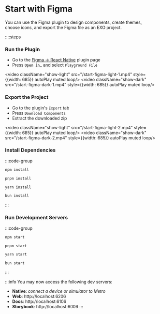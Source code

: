 # Start with Figma

You can use the Figma plugin to design components, create themes, choose icons, and export the Figma file as an EXO project.

::::steps

### Run the Plugin

- Go to the [Figma -> React Native](https://www.figma.com/community/plugin/821138713091291738) plugin page
- Press `Open in…` and select `Playground File`

<video className="show-light" src="/start-figma-light-1.mp4" style={{width: 685}} autoPlay muted loop/>
<video className="show-dark" src="/start-figma-dark-1.mp4" style={{width: 685}} autoPlay muted loop/>

### Export the Project

- Go to the plugin's `Export` tab
- Press `Download Components`
- Extract the downloaded zip

<video className="show-light" src="/start-figma-light-2.mp4" style={{width: 685}} autoPlay muted loop/>
<video className="show-dark" src="/start-figma-dark-2.mp4" style={{width: 685}} autoPlay muted loop/>

### Install Dependencies

:::code-group

```bash [npm]
npm install
```

```bash [pnpm]
pnpm install
```

```bash [yarn]
yarn install
```

```bash [bun]
bun install
```

:::

### Run Development Servers

:::code-group

```bash [npm]
npm start
```

```bash [pnpm]
pnpm start
```

```bash [yarn]
yarn start
```

```bash [bun]
bun start
```

:::

:::info
You may now access the following dev servers:
- **Native**: *connect a device or simulator to Metro*
- **Web**: http://localhost:6206
- **Docs**: http://localhost:6106
- **Storybook**: http://localhost:6006
:::
